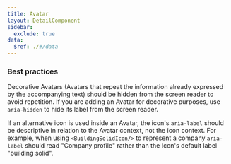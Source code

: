 ```yaml
---
title: Avatar
layout: DetailComponent
sidebar:
  exclude: true
data:
  $ref: ./#/data
---
```


### Best practices

Decorative Avatars (Avatars that repeat the information already expressed by the accompanying text) should be hidden from the screen reader to avoid repetition. If you are adding an Avatar for decorative purposes, use `aria-hidden` to hide its label from the screen reader.

If an alternative icon is used inside an Avatar, the icon's `aria-label` should be descriptive in relation to the Avatar context, not the icon context. For example, when using `<BuildingSolidIcon/>` to represent a company `aria-label` should read "Company profile" rather than the Icon's default label "building solid".

